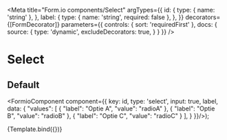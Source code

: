 
<Meta
  title="Form.io components/Select"
  argTypes={{
    id: {
      type: { name: 'string' },
    },
    label: {
      type: { name: 'string', required: false },
    },
  }}
  decorators={[FormDecorator]}
  parameters={{
    controls: { sort: 'requiredFirst' },
    docs: {
      source: {
        type: 'dynamic',
        excludeDecorators: true,
      }
    }
  }}
/>

# Select

## Default

  <FormioComponent component={{
      key: id,
      type: 'select',
      input: true,
      label,
      data: {
        "values": [
            {
                "label": "Optie A",
                "value": "radioA"
            },
            {
                "label": "Optie B",
                "value": "radioB"
            },
            {
                "label": "Optie C",
                "value": "radioC"
            }
        ],
    }
}}/>);

<Canvas>
  <Story name="Default" args={{ id: 'option', label: 'Welke optie is het meest onduidelijk?'}}>
    {Template.bind({})}
  </Story>
</Canvas>

<Props story="Default" />
